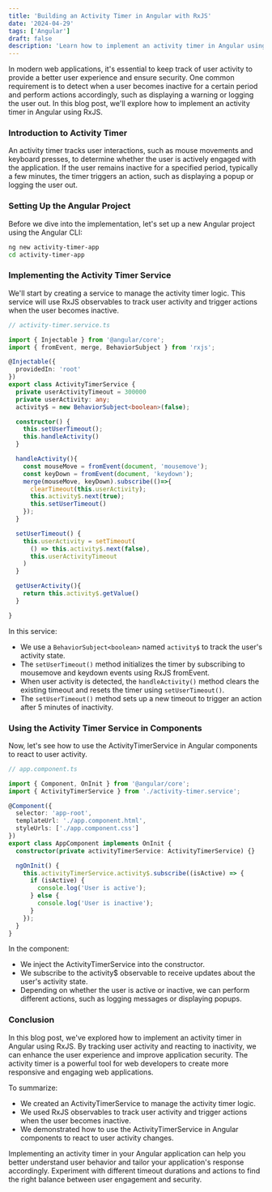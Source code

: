 ```yaml
---
title: 'Building an Activity Timer in Angular with RxJS'
date: '2024-04-29'
tags: ['Angular']
draft: false
description: 'Learn how to implement an activity timer in Angular using RxJS. By tracking mouse movements and keyboard presses, the activity timer can detect when a user becomes inactive and trigger actions accordingly, such as displaying a warning or logging the user out. Enhance your Angular applications with this simple yet powerful feature to improve user engagement and application security.'
---
```


In modern web applications, it's essential to keep track of user activity to provide a better user experience and ensure security. One common requirement is to detect when a user becomes inactive for a certain period and perform actions accordingly, such as displaying a warning or logging the user out. In this blog post, we'll explore how to implement an activity timer in Angular using RxJS.

### Introduction to Activity Timer

An activity timer tracks user interactions, such as mouse movements and keyboard presses, to determine whether the user is actively engaged with the application. If the user remains inactive for a specified period, typically a few minutes, the timer triggers an action, such as displaying a popup or logging the user out.

### Setting Up the Angular Project

Before we dive into the implementation, let's set up a new Angular project using the Angular CLI:

```bash
ng new activity-timer-app
cd activity-timer-app
```

### Implementing the Activity Timer Service

We'll start by creating a service to manage the activity timer logic. This service will use RxJS observables to track user activity and trigger actions when the user becomes inactive.

```ts
// activity-timer.service.ts

import { Injectable } from '@angular/core';
import { fromEvent, merge, BehaviorSubject } from 'rxjs';

@Injectable({
  providedIn: 'root'
})
export class ActivityTimerService {
  private userActivityTimeout = 300000
  private userActivity: any;
  activity$ = new BehaviorSubject<boolean>(false);

  constructor() {
    this.setUserTimeout();
    this.handleActivity()
  }

  handleActivity(){
    const mouseMove = fromEvent(document, 'mousemove');
    const keyDown = fromEvent(document, 'keydown');
    merge(mouseMove, keyDown).subscribe(()=>{
      clearTimeout(this.userActivity);
      this.activity$.next(true);
      this.setUserTimeout()
    });
  }

  setUserTimeout() {
    this.userActivity = setTimeout(
      () => this.activity$.next(false),
      this.userActivityTimeout
    )
  }

  getUserActivity(){
    return this.activity$.getValue()
  }

}

```

In this service:

- We use a `BehaviorSubject<boolean>` named `activity$` to track the user's activity state.
- The `setUserTimeout()` method initializes the timer by subscribing to mousemove and keydown events using RxJS fromEvent.
- When user activity is detected, the `handleActivity()` method clears the existing timeout and resets the timer using `setUserTimeout()`.
- The `setUserTimeout()` method sets up a new timeout to trigger an action after 5 minutes of inactivity.

### Using the Activity Timer Service in Components

Now, let's see how to use the ActivityTimerService in Angular components to react to user activity.

```ts
// app.component.ts

import { Component, OnInit } from '@angular/core';
import { ActivityTimerService } from './activity-timer.service';

@Component({
  selector: 'app-root',
  templateUrl: './app.component.html',
  styleUrls: ['./app.component.css']
})
export class AppComponent implements OnInit {
  constructor(private activityTimerService: ActivityTimerService) {}

  ngOnInit() {
    this.activityTimerService.activity$.subscribe((isActive) => {
      if (isActive) {
        console.log('User is active');
      } else {
        console.log('User is inactive');
      }
    });
  }
}

```

In the component:

- We inject the ActivityTimerService into the constructor.
- We subscribe to the activity$ observable to receive updates about the user's activity state.
- Depending on whether the user is active or inactive, we can perform different actions, such as logging messages or displaying popups.

### Conclusion

In this blog post, we've explored how to implement an activity timer in Angular using RxJS. By tracking user activity and reacting to inactivity, we can enhance the user experience and improve application security. The activity timer is a powerful tool for web developers to create more responsive and engaging web applications.

To summarize:

- We created an ActivityTimerService to manage the activity timer logic.
- We used RxJS observables to track user activity and trigger actions when the user becomes inactive.
- We demonstrated how to use the ActivityTimerService in Angular components to react to user activity changes.

Implementing an activity timer in your Angular application can help you better understand user behavior and tailor your application's response accordingly. Experiment with different timeout durations and actions to find the right balance between user engagement and security.

